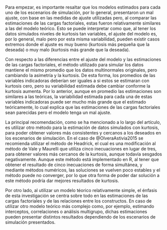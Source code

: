 \subsection{Conclusiones}

Para empezar, es importante resaltar que los modelos estimados para cada uno de los escenarios de simulación, por lo general, presentaron un mal ajuste, con base en las medidas de ajuste utilizadas pero, al comparar las estimaciones de las cargas factoriales, estas fueron relativamente similares a las del modelo teórico. Esto se puede interpretar como que, al tener los datos simulados niveles de kurtosis tan variables, el ajuste del modelo es, por lo general, malo pero por esta misma variabilidad, pueden existir casos extremos donde el ajuste es muy bueno (kurtosis más pequeña que la deseada) o muy malo (kurtosis más grande que la deseada). 

Con respecto a las diferencias entre el ajuste del modelo y las estimaciones de las cargas factoriales, el método utilizado para simular los datos mantiene el mismo promedio que los datos multinormales originales, pero cambiando la asimetría y la kurtosis. De esta forma, los promedios de las variables indicadoras deberían ser iguales a si estos se estimaran con kurtosis cero, pero su variabilidad estimada debe cambiar conforme la kurtosis aumenta. Por lo anterior, aunque en promedio las estimaciones son similares a las teóricas, la variabilidad estimada para cada una de estas variables indicadoras puede ser mucho más grande que el estimado teóricamente, lo cual explica que las estimaciones de las cargas factoriales sean parecidas pero el modelo tenga un mal ajuste.

\subsection{Recomendaciones}

La principal recomendación, como se ha mencionado a lo largo del artículo, es utilizar otro método para la estimación de datos simulados con kurtosis, para poder obtener valores más consistentes y cercanos a los deseados en los escenarios de simulación. En el caso de @OlveraAstivia2015 se recomienda utilizar el método de Headrick, el cual es una modificación al método de Vale y Maurelli que utiliza cinco inecuaciones en lugar de tres, para obtener valores más cercanos de la kurtosis, aunque todavía sesgados negativamente. Aunque este método está implementado en R, al tener que obtener el resultado de cinco inecuaciones de forma simultánea, y mediante métodos numéricos, las soluciones se vuelven poco estables y el método puede no converger, por lo que otra forma de poder dar solución a este método podría dar mejores resultados de kurtosis.

Por otro lado, al utilizar un modelo téorico relativamente simple, el énfasis de esta investigación se centra sobre todo en las estimaciones de las cargas factoriales y de las relaciones entre los constructos. En caso de utilizar otro modelo teórico más complejo como, por ejemplo, estimando interceptos, correlaciones o análisis multigrupo, dichas estimaciones pueden presentar distintos resultados dependiendo de los escenarios de simulación presentados.